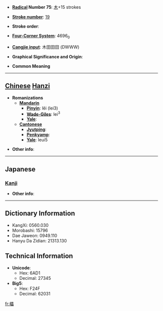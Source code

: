 * '''[[Wiktionary:Chinese radical index| Radical]] Number 75''': [[Wiktionary:Chinese radical index 木|木]]+15 strokes

* '''[[Wiktionary:Chinese total strokes index|Stroke number]]''': [[Wiktionary:Chinese total strokes index 19|19]]

* '''Stroke order''': 

* '''[[Wiktionary:Chinese four corner index|Four-Corner System]]''': 4696<sub>0</sub>

* '''[[Wiktionary:Chinese Cangjie index|Cangjie input]]''': 木田田田 (DWWW)

* '''Graphical Significance and Origin''': 

* '''Common Meaning'''

----

== [[Chinese]] [[Hanzi]] ==

* '''Romanizations'''
** '''[[Mandarin]]'''
*** '''[[Pinyin]]''': lěi (lei3)
*** '''[[Wade-Giles]]''': lei<sup>3</sup>
*** '''[[Yale]]''': 
** '''[[Cantonese]]'''
*** '''[[Jyutping]]''':
*** '''[[Penkyamp]]''': 
*** '''[[Yale]]''': leui5

* '''Other info''': 

----

==Japanese==
===[[Kanji]]===
{{kanji|on readings=[[らい]] (rai)|kun readings=[[さかだる]] (sakadaru)}}

* '''Other info''':  

----

== Dictionary Information ==

* KangXi: 0560.030
* Morobashi: 15796
* Dae Jaweon: 0949.110
* Hanyu Da Zidian: 21313.130

== Technical Information ==

* '''Unicode''':
** Hex: 6AD1
** Decimal: 27345
* '''Big5''':
** Hex: F24F
** Decimal: 62031

[[fr:櫑]]